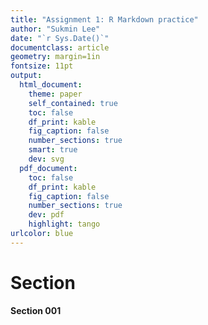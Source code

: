 ```yaml
---
title: "Assignment 1: R Markdown practice"
author: "Sukmin Lee"
date: "`r Sys.Date()`"
documentclass: article
geometry: margin=1in
fontsize: 11pt
output: 
  html_document:
    theme: paper
    self_contained: true
    toc: false
    df_print: kable
    fig_caption: false
    number_sections: true
    smart: true
    dev: svg
  pdf_document:
    toc: false
    df_print: kable
    fig_caption: false
    number_sections: true
    dev: pdf
    highlight: tango
urlcolor: blue
---
```


<!-- Write your Markdown below this line -->

# Section  
**Section 001**


